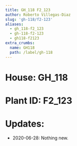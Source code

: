 ```yaml
---
title: GH_118 F2_123
author: Roberto Villegas-Diaz
slug: 'gh-118/f2-123'
aliases:
  - gh_118-f2_123
  - gh-118-f2-123
  - gh118-f2123
extra_crumbs:
  name: GH118
  path: /label/gh-118
---
```


# **House**: GH_118
# **Plant ID**: F2_123
# **Updates**: 
 - 2020-06-28: Nothing new.
